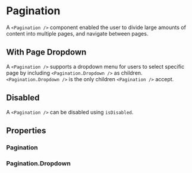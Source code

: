 
<Meta of={PaginationStories} />

# Pagination

A `<Pagination />` component enabled the user to divide large amounts of content into multiple pages, and navigate between pages.

<Canvas of={PaginationStories.Default} />

## With Page Dropdown

A `<Pagination />` supports a dropdown menu for users to select specific page by including `<Pagination.Dropdown />` as children. `<Pagination.Dropdown />` is the only children `<Pagination />` accept.

<Canvas of={PaginationStories.WithPageDropdown} />

## Disabled

A `<Pagination />` can be disabled using `isDisabled`.

<Canvas of={PaginationStories.Disabled} />

## Properties

### Pagination

<ArgTypes of={Pagination} />

### Pagination.Dropdown

<ArgTypes of={Pagination.Dropdown} />
